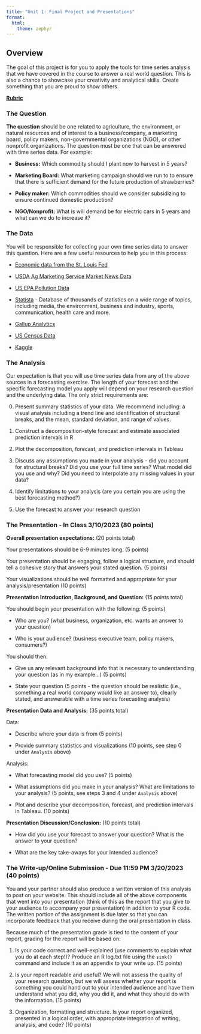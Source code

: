 ```yaml
---
title: "Unit 1: Final Project and Presentations"
format: 
  html:
    theme: zephyr
---
```


## Overview

The goal of this project is for you to apply the tools for time series analysis that we have covered in the course to answer a real world question. This is also a chance to showcase your creativity and analytical skills. Create something that you are proud to show others.

[**Rubric**](project_1_rubric.html)

### The Question

**The question** should be one related to agriculture, the environment, or natural resources and of interest to a business/company, a marketing board, policy makers, non-governmental organizations (NGO), or other nonprofit organizations. The question must be one that can be answered with time series data. For example:

- **Business:** Which commodity should I plant now to harvest in 5 years?

- **Marketing Board:** What marketing campaign should we run to to ensure that there is sufficient demand for the future production of strawberries?

- **Policy maker:** Which commodities should we consider subsidizing to ensure continued domestic production?

- **NGO/Nonprofit:** What is will demand be for electric cars in 5 years and what can we do to increase it?

### The Data

You will be responsible for collecting your own time series data to answer this question. Here are a few useful resources to help you in this process:

- [Economic data from the St. Louis Fed](https://fred.stlouisfed.org/tags/series)

- [USDA Ag Marketing Service Market News Data](https://www.ams.usda.gov/market-news)

- [US EPA Pollution Data](https://www.epa.gov/outdoor-air-quality-data/download-daily-data)

- [Statista](https://www.statista.com) - Database of thousands of statistics on a wide range of topics, including media, the environment, business and industry, sports, communication, health care and more. 

- [Gallup Analytics](https://www.gallup.com/analytics/318923/world-poll-public-datasets.aspx)

- [US Census Data](https://data.census.gov/profile?q=United+States&g=0100000US)

- [Kaggle](https://www.kaggle.com)

### The Analysis

Our expectation is that you will use time series data from any of the above sources in a forecasting exercise. The length of your forecast and the specific forecasting model you apply will depend on your research question and the underlying data. The only strict requirements are: 

0. Present summary statistics of your data. We recommend including: a visual analysis including a trend line and identification of structural breaks, and the mean, standard deviation, and range of values. 

1. Construct a decomposition-style forecast and estimate associated prediction intervals in R

2. Plot the decomposition, forecast, and prediction intervals in Tableau 

3. Discuss any assumptions you made in your analysis - did you account for structural breaks? Did you use your full time series? What model did you use and why? Did you need to interpolate any missing values in your data?

4. Identify limitations to your analysis (are you certain you are using the best forecasting method?)

5. Use the forecast to answer your research question

### The Presentation - In Class 3/10/2023 (80 points)

**Overall presentation expectations:** (20 points total)

Your presentations should be 6-9 minutes long. (5 points)

Your presentation should be engaging, follow a logical structure, and should tell a cohesive story that answers your stated question. (5 points)

Your visualizations should be well formatted and appropriate for your analysis/presentation (10 points)

**Presentation Introduction, Background, and Question:** (15 points total)

You should begin your presentation with the following: (5 points)

- Who are you? (what business, organization, etc. wants an answer to your question) 

- Who is your audience? (business executive team, policy makers, consumers?) 

You should then: 

- Give us any relevant background info that is necessary to understanding your question (as in my example...) (5 points)

- State your question (5 points - the question should be realistic (i.e., something a real world company would like an answer to), clearly stated, and answerable with a time series forecasting analysis)

**Presentation Data and Analysis:** (35 points total)

Data: 

- Describe where your data is from (5 points)

- Provide summary statistics and visualizations (10 points, see step 0 under `Analysis` above)

Analysis:

- What forecasting model did you use? (5 points)

- What assumptions did you make in your analysis?  What are limitations to your analysis? (5 points, see steps 3 and 4 under `Analysis` above)

- Plot and describe your decomposition, forecast, and prediction intervals in Tableau. (10 points)

**Presentation Discussion/Conclusion:** (10 points total)

- How did you use your forecast to answer your question? What is the answer to your question?

- What are the key take-aways for your intended audience?


### The Write-up/Online Submission - Due 11:59 PM 3/20/2023 (40 points)

You and your partner should also produce a written version of this analysis to post on your website. This should include all of the above components that went into your presentation (think of this as the report that you give to your audience to accompany your presentation) in addition to your R code. The written portion of the assignment is due later so that you can incorporate feedback that you receive during the oral presentation in class.

Because much of the presentation grade is tied to the content of your report, grading for the report will be based on: 

1. Is your code correct and well-explained (use comments to explain what you do at each step!)? Produce an R log.txt file using the `sink()` command and include it as an appendix to your write up. (15 points)

2. Is your report readable and useful? We will not assess the quality of your research question, but we will assess whether your report is something you could hand out to your intended audience and have them understand what you did, why you did it, and what they should do with the information. (15 points)

3. Organization, formatting and structure. Is your report organized, presented in a logical order, with appropriate integration of writing, analysis, and code? (10 points)

